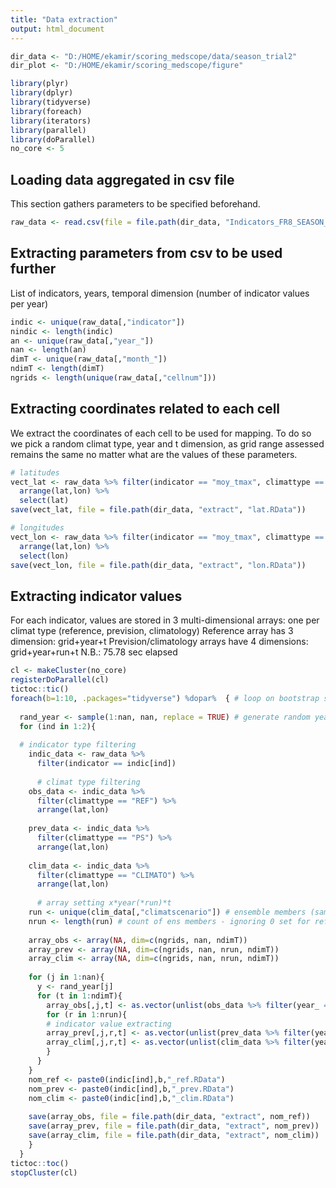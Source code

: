 ---
title: "Data extraction"
output: html_document
---

```{r setup, include=FALSE, echo=FALSE}
dir_data <- "D:/HOME/ekamir/scoring_medscope/data/season_trial2" 
dir_plot <- "D:/HOME/ekamir/scoring_medscope/figure" 

library(plyr)
library(dplyr)
library(tidyverse)
library(foreach)
library(iterators)
library(parallel)
library(doParallel)
no_core <- 5
```

## Loading data aggregated in csv file

This section gathers parameters to be specified beforehand.

```{r data loading, echo=FALSE}
raw_data <- read.csv(file = file.path(dir_data, "Indicators_FR8_SEASON_test_1993_2002_v2.csv"), header = TRUE, sep = ",")
```

## Extracting parameters from csv to be used further

List of indicators, years, temporal dimension (number of indicator values per year)

```{r indicators, echo=FALSE}
indic <- unique(raw_data[,"indicator"])
nindic <- length(indic)
an <- unique(raw_data[,"year_"])
nan <- length(an)
dimT <- unique(raw_data[,"month_"]) 
ndimT <- length(dimT)
ngrids <- length(unique(raw_data[,"cellnum"]))
```
## Extracting coordinates related to each cell
We extract the coordinates of each cell to be used for mapping. To do so we pick a random climat type, year and t dimension, as grid range assessed remains the same no matter what are the values of these parameters.
```{r, echo=FALSE}
# latitudes
vect_lat <- raw_data %>% filter(indicator == "moy_tmax", climattype == "REF", year_ == 2000, month_ == 5) %>% 
  arrange(lat,lon) %>%
  select(lat)
save(vect_lat, file = file.path(dir_data, "extract", "lat.RData"))

# longitudes
vect_lon <- raw_data %>% filter(indicator == "moy_tmax", climattype == "REF", year_ == 2000, month_ == 5) %>% 
  arrange(lat,lon) %>%
  select(lon)
save(vect_lon, file = file.path(dir_data, "extract", "lon.RData"))

```
## Extracting indicator values
For each indicator, values are stored in 3 multi-dimensional arrays: one per climat type (reference, prevision, climatology)
Reference array has 3 dimension: grid+year+t
Prevision/climatology arrays have 4 dimensions: grid+year+run+t
N.B.: 75.78 sec elapsed
```{r, echo=FALSE}
cl <- makeCluster(no_core)
registerDoParallel(cl)
tictoc::tic()
foreach(b=1:10, .packages="tidyverse") %dopar%  { # loop on bootstrap samples
  
  rand_year <- sample(1:nan, nan, replace = TRUE) # generate random year series
  for (ind in 1:2){
  
  # indicator type filtering
    indic_data <- raw_data %>% 
      filter(indicator == indic[ind])
    
      # climat type filtering
    obs_data <- indic_data %>% 
      filter(climattype == "REF") %>% 
      arrange(lat,lon)
    
    prev_data <- indic_data %>% 
      filter(climattype == "PS") %>%
      arrange(lat,lon)
    
    clim_data <- indic_data %>% 
      filter(climattype == "CLIMATO") %>% 
      arrange(lat,lon)
      
      # array setting x*year(*run)*t
    run <- unique(clim_data[,"climatscenario"]) # ensemble members (same for climato and prevision)
    nrun <- length(run) # count of ens members - ignoring 0 set for reference only
  
    array_obs <- array(NA, dim=c(ngrids, nan, ndimT))
    array_prev <- array(NA, dim=c(ngrids, nan, nrun, ndimT))
    array_clim <- array(NA, dim=c(ngrids, nan, nrun, ndimT))
    
    for (j in 1:nan){
      y <- rand_year[j]
      for (t in 1:ndimT){
        array_obs[,j,t] <- as.vector(unlist(obs_data %>% filter(year_ == y+1992, month_ == t+4) %>% select(indicatorvalue)))
        for (r in 1:nrun){
        # indicator value extracting
        array_prev[,j,r,t] <- as.vector(unlist(prev_data %>% filter(year_ == y+1992, month_ == t+4, climatscenario == r) %>% select(indicatorvalue)))
        array_clim[,j,r,t] <- as.vector(unlist(clim_data %>% filter(year_ == y+1992, month_ == t+4, climatscenario == r) %>% select(indicatorvalue)))
        }
      }
    }
    nom_ref <- paste0(indic[ind],b,"_ref.RData")
    nom_prev <- paste0(indic[ind],b,"_prev.RData")
    nom_clim <- paste0(indic[ind],b,"_clim.RData")
    
    save(array_obs, file = file.path(dir_data, "extract", nom_ref))
    save(array_prev, file = file.path(dir_data, "extract", nom_prev))
    save(array_clim, file = file.path(dir_data, "extract", nom_clim))
    }
  }
tictoc::toc()
stopCluster(cl)
```
